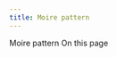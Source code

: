 ```yaml
---
title: Moire pattern
---
```



<Layout>
  <Container
    centerAlign
    className="grid grid-cols-2 gap-12 justify-center items-center"
  >
    <Container className="w-11/12">
      <Heading level="h2">Moire pattern</Heading>
    </Container>
    <Container>
      <Heading level="h3" className="text-xl" disableDefaultSize>
        On this page
      </Heading>
    </Container>
  </Container>
</Layout>
